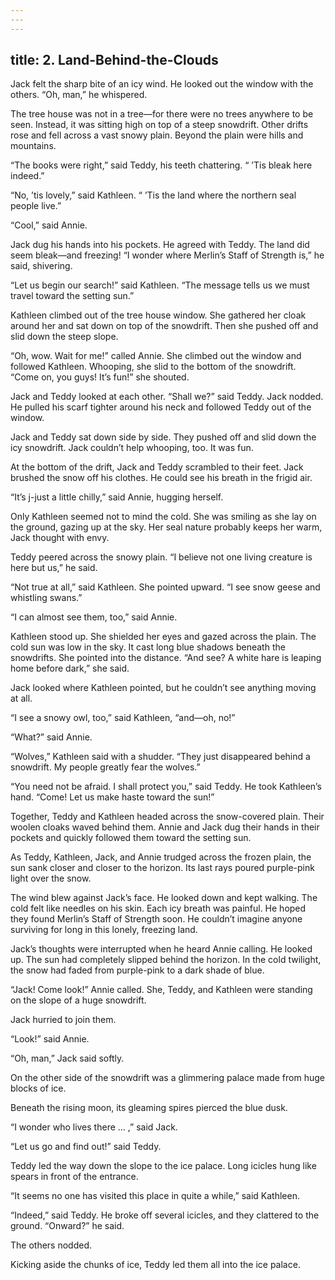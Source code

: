```yaml
---
---
---
```

title: 2. Land-Behind-the-Clouds
---




Jack felt the sharp bite of an icy wind. He looked out the window with the others. “Oh, man,” he whispered.

The tree house was not in a tree—for there were no trees anywhere to be seen. Instead, it was sitting high on top of a steep snowdrift. Other drifts rose and fell across a vast snowy plain. Beyond the plain were hills and mountains.

“The books were right,” said Teddy, his teeth chattering. “ ’Tis bleak here indeed.”

“No, ’tis lovely,” said Kathleen. “ ’Tis the land where the northern seal people live.”

“Cool,” said Annie.

Jack dug his hands into his pockets. He agreed with Teddy. The land did seem bleak—and freezing! “I wonder where Merlin’s Staff of Strength is,” he said, shivering.

“Let us begin our search!” said Kathleen. “The message tells us we must travel toward the setting sun.”

Kathleen climbed out of the tree house window. She gathered her cloak around her and sat down on top of the snowdrift. Then she pushed off and slid down the steep slope.

“Oh, wow. Wait for me!” called Annie. She climbed out the window and followed Kathleen. Whooping, she slid to the bottom of the snowdrift. “Come on, you guys! It’s fun!” she shouted.

Jack and Teddy looked at each other. “Shall we?” said Teddy. Jack nodded. He pulled his scarf tighter around his neck and followed Teddy out of the window.

Jack and Teddy sat down side by side. They pushed off and slid down the icy snowdrift. Jack couldn’t help whooping, too. It was fun.

At the bottom of the drift, Jack and Teddy scrambled to their feet. Jack brushed the snow off his clothes. He could see his breath in the frigid air.

“It’s j-just a little chilly,” said Annie, hugging herself.

Only Kathleen seemed not to mind the cold. She was smiling as she lay on the ground, gazing up at the sky. Her seal nature probably keeps her warm, Jack thought with envy.

Teddy peered across the snowy plain. “I believe not one living creature is here but us,” he said.

“Not true at all,” said Kathleen. She pointed upward. “I see snow geese and whistling swans.”

“I can almost see them, too,” said Annie.

Kathleen stood up. She shielded her eyes and gazed across the plain. The cold sun was low in the sky. It cast long blue shadows beneath the snowdrifts. She pointed into the distance. “And see? A white hare is leaping home before dark,” she said.

Jack looked where Kathleen pointed, but he couldn’t see anything moving at all.

“I see a snowy owl, too,” said Kathleen, “and—oh, no!”

“What?” said Annie.

“Wolves,” Kathleen said with a shudder. “They just disappeared behind a snowdrift. My people greatly fear the wolves.”

“You need not be afraid. I shall protect you,” said Teddy. He took Kathleen’s hand. “Come! Let us make haste toward the sun!”

Together, Teddy and Kathleen headed across the snow-covered plain. Their woolen cloaks waved behind them. Annie and Jack dug their hands in their pockets and quickly followed them toward the setting sun.

As Teddy, Kathleen, Jack, and Annie trudged across the frozen plain, the sun sank closer and closer to the horizon. Its last rays poured purple-pink light over the snow.

The wind blew against Jack’s face. He looked down and kept walking. The cold felt like needles on his skin. Each icy breath was painful. He hoped they found Merlin’s Staff of Strength soon. He couldn’t imagine anyone surviving for long in this lonely, freezing land.

Jack’s thoughts were interrupted when he heard Annie calling. He looked up. The sun had completely slipped behind the horizon. In the cold twilight, the snow had faded from purple-pink to a dark shade of blue.

“Jack! Come look!” Annie called. She, Teddy, and Kathleen were standing on the slope of a huge snowdrift.

Jack hurried to join them.

“Look!” said Annie.

“Oh, man,” Jack said softly.

On the other side of the snowdrift was a glimmering palace made from huge blocks of ice.



Beneath the rising moon, its gleaming spires pierced the blue dusk.

“I wonder who lives there … ,” said Jack.

“Let us go and find out!” said Teddy.

Teddy led the way down the slope to the ice palace. Long icicles hung like spears in front of the entrance.

“It seems no one has visited this place in quite a while,” said Kathleen.

“Indeed,” said Teddy. He broke off several icicles, and they clattered to the ground. “Onward?” he said.

The others nodded.

Kicking aside the chunks of ice, Teddy led them all into the ice palace.